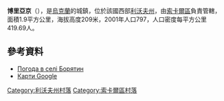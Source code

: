 {{coord|50|25|21|N|24|11|48|E|scale:100000|display=title}}

'''博里亞京'''（{{lang-uk|Борятин}}），是[[烏克蘭|烏克蘭]]的城鎮，位於該國西部[[利沃夫州|利沃夫州]]，由[[索卡爾區|索卡爾區]]負責管轄，面積1.9平方公里，海拔高度209米，2001年人口797，人口密度每平方公里419.69人。

==參考資料==
* [http://ua.sinoptik.ua/%D0%BF%D0%BE%D0%B3%D0%BE%D0%B4%D0%B0-%D0%B1%D0%BE%D1%80%D1%8F%D1%82%D0%B8%D0%BD-303002194 Погода в селі Борятин] {{Wayback|url=http://ua.sinoptik.ua/%D0%BF%D0%BE%D0%B3%D0%BE%D0%B4%D0%B0-%D0%B1%D0%BE%D1%80%D1%8F%D1%82%D0%B8%D0%BD-303002194 |date=20200923104044 }}
* [http://maps.google.com.ua/maps?f=q&source=s_q&hl=uk&geocode=&q=%D0%91%D0%BE%D1%80%D1%8F%D1%82%D0%B8%D0%BD&ie=UTF8&hq=&hnear=%D0%91%D0%BE%D1%80%D1%8F%D1%82%D0%B8%D0%BD,+%D0%A1%D0%BE%D0%BA%D0%B0%D0%BB%D1%8C%D1%81%D1%8C%D0%BA%D0%B8%D0%B9,+%D0%9B%D1%8C%D0%B2%D1%96%D0%B2%D1%81%D1%8C%D0%BA%D0%B0+%D0%BE%D0%B1%D0%BB%D0%B0%D1%81%D1%82%D1%8C&ll=50.422492,24.196658&spn=0.018565,0.038581&t=h&z=15&lci=com.panoramio.all,org.wikipedia.uk Карти Google]

[[Category:利沃夫州村落|Category:利沃夫州村落]]
[[Category:索卡爾區村落|Category:索卡爾區村落]]


{{Lviv-geo-stub}}